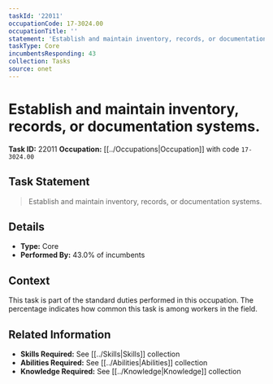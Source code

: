 ```yaml
---
taskId: '22011'
occupationCode: 17-3024.00
occupationTitle: ''
statement: 'Establish and maintain inventory, records, or documentation systems.'
taskType: Core
incumbentsResponding: 43
collection: Tasks
source: onet
---
```

# Establish and maintain inventory, records, or documentation systems.

**Task ID:** 22011
**Occupation:** [[../Occupations|Occupation]] with code `17-3024.00`

## Task Statement

> Establish and maintain inventory, records, or documentation systems.

## Details

- **Type:** Core
- **Performed By:** 43.0% of incumbents

## Context

This task is part of the standard duties performed in this occupation. The percentage indicates how common this task is among workers in the field.

## Related Information

- **Skills Required:** See [[../Skills|Skills]] collection
- **Abilities Required:** See [[../Abilities|Abilities]] collection
- **Knowledge Required:** See [[../Knowledge|Knowledge]] collection
